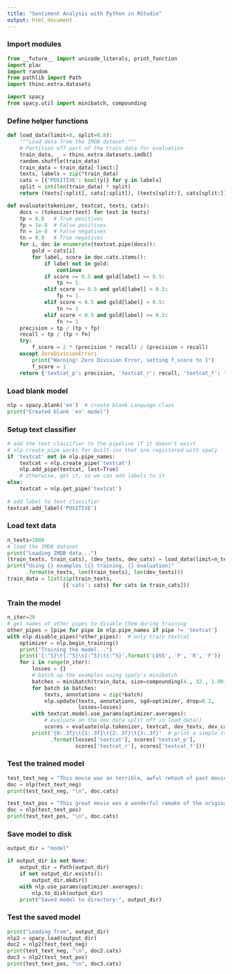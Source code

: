 ```yaml
---
title: "Sentiment Analysis with Python in RStudio"
output: html_document
---
```


### Import modules

```python
from __future__ import unicode_literals, print_function
import plac
import random
from pathlib import Path
import thinc.extra.datasets

import spacy
from spacy.util import minibatch, compounding
```

### Define helper functions

```python
def load_data(limit=0, split=0.8):
    """Load data from the IMDB dataset."""
    # Partition off part of the train data for evaluation
    train_data, _ = thinc.extra.datasets.imdb()
    random.shuffle(train_data)
    train_data = train_data[-limit:]
    texts, labels = zip(*train_data)
    cats = [{'POSITIVE': bool(y)} for y in labels]
    split = int(len(train_data) * split)
    return (texts[:split], cats[:split]), (texts[split:], cats[split:])
```

```python
def evaluate(tokenizer, textcat, texts, cats):
    docs = (tokenizer(text) for text in texts)
    tp = 0.0   # True positives
    fp = 1e-8  # False positives
    fn = 1e-8  # False negatives
    tn = 0.0   # True negatives
    for i, doc in enumerate(textcat.pipe(docs)):
        gold = cats[i]
        for label, score in doc.cats.items():
            if label not in gold:
                continue
            if score >= 0.5 and gold[label] >= 0.5:
                tp += 1.
            elif score >= 0.5 and gold[label] < 0.5:
                fp += 1.
            elif score < 0.5 and gold[label] < 0.5:
                tn += 1
            elif score < 0.5 and gold[label] >= 0.5:
                fn += 1
    precision = tp / (tp + fp)
    recall = tp / (tp + fn)
    try:
        f_score = 2 * (precision * recall) / (precision + recall)
    except ZeroDivisionError:
        print("Warning! Zero Division Error, setting f_score to 1")
        f_score = 1
    return {'textcat_p': precision, 'textcat_r': recall, 'textcat_f': f_score}
```

### Load blank model

```python
nlp = spacy.blank('en')  # create blank Language class
print("Created blank 'en' model")
```

### Setup text classifier

```python
# add the text classifier to the pipeline if it doesn't exist
# nlp.create_pipe works for built-ins that are registered with spaCy
if 'textcat' not in nlp.pipe_names:
    textcat = nlp.create_pipe('textcat')
    nlp.add_pipe(textcat, last=True)
    # otherwise, get it, so we can add labels to it
else:
    textcat = nlp.get_pipe('textcat')
    
# add label to text classifier
textcat.add_label('POSITIVE')
```

### Load text data

```python
n_texts=1000
# load the IMDB dataset
print("Loading IMDB data...")
(train_texts, train_cats), (dev_texts, dev_cats) = load_data(limit=n_texts)
print("Using {} examples ({} training, {} evaluation)"
      .format(n_texts, len(train_texts), len(dev_texts)))
train_data = list(zip(train_texts,
                  [{'cats': cats} for cats in train_cats]))
```

### Train the model

```python
n_iter=20
# get names of other pipes to disable them during training
other_pipes = [pipe for pipe in nlp.pipe_names if pipe != 'textcat']
with nlp.disable_pipes(*other_pipes):  # only train textcat
    optimizer = nlp.begin_training()
    print("Training the model...")
    print('{:^5}\t{:^5}\t{:^5}\t{:^5}'.format('LOSS', 'P', 'R', 'F'))
    for i in range(n_iter):
        losses = {}
        # batch up the examples using spaCy's minibatch
        batches = minibatch(train_data, size=compounding(4., 32., 1.001))
        for batch in batches:
            texts, annotations = zip(*batch)
            nlp.update(texts, annotations, sgd=optimizer, drop=0.2,
                       losses=losses)
        with textcat.model.use_params(optimizer.averages):
            # evaluate on the dev data split off in load_data()
            scores = evaluate(nlp.tokenizer, textcat, dev_texts, dev_cats)
        print('{0:.3f}\t{1:.3f}\t{2:.3f}\t{3:.3f}'  # print a simple table
              .format(losses['textcat'], scores['textcat_p'],
                      scores['textcat_r'], scores['textcat_f']))
```

### Test the trained model

```python
test_text_neg = "This movie was an terrible, awful rehash of past movies. I will never watch it again."
doc = nlp(test_text_neg)
print(test_text_neg, "\n", doc.cats)

test_text_pos = "This great movie was a wonderful remake of the original version. I loved it!"
doc = nlp(test_text_pos)
print(test_text_pos, "\n", doc.cats)
```

### Save model to disk

```python
output_dir = "model"

if output_dir is not None:
    output_dir = Path(output_dir)
    if not output_dir.exists():
        output_dir.mkdir()
    with nlp.use_params(optimizer.averages):
        nlp.to_disk(output_dir)
    print("Saved model to directory:", output_dir)
```

### Test the saved model

```python
print("Loading from", output_dir)
nlp2 = spacy.load(output_dir)
doc2 = nlp2(test_text_neg)
print(test_text_neg, "\n", doc2.cats)
doc3 = nlp2(test_text_pos)
print(test_text_pos, "\n", doc3.cats)
```
